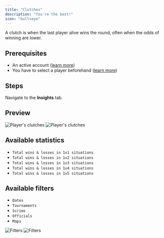 ```yaml
---
title: "Clutches"
description: "You're the best!"
icon: "bullseye"
---
```


A clutch is when the last player alive wins the round, often when the odds of winning are lower.

## Prerequisites

- An active account ([learn more](/get-started/setup))
- You have to select a player beforehand ([learn more](/core/player/root))

## Steps

Navigate to the **Insights** tab.

## Preview

<Frame>
    <img
        className="block dark:hidden"
        src="./images/clutches/component.png"
        alt="Player's clutches"
    />
    <img
        className="hidden dark:block"
        src="./images/clutches/component.png"
        alt="Player's clutches"
    />
</Frame>

## Available statistics

- `Total wins & losses in 1v1 situations`
- `Total wins & losses in 1v2 situations`
- `Total wins & losses in 1v3 situations`
- `Total wins & losses in 1v4 situations`
- `Total wins & losses in 1v5 situations`

## Available filters

- `Dates`
- `Tournaments`
- `Scrims`
- `Officials`
- `Maps`

<Frame>
    <img
        className="block dark:hidden"
        src="./images/clutches/filters.png"
        alt="Filters"
    />
    <img
        className="hidden dark:block"
        src="./images/clutches/filters.png"
        alt="Filters"
    />
</Frame>
